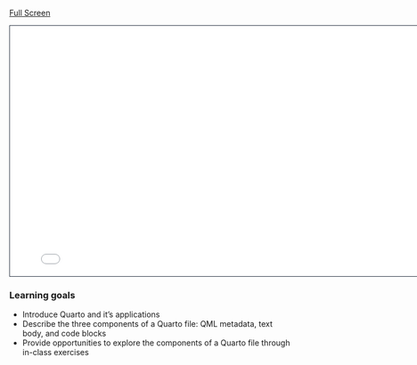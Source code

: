 
[Full Screen](slides.qmd)

```{=html}
<iframe class="slide-deck" src="slides.html" height="450" width="800" style="border: 1px solid #2e3846;"></iframe>
```

### Learning goals

- Introduce Quarto and it’s applications
- Describe the three components of a Quarto file: QML metadata, text body, and code blocks
- Provide opportunities to explore the components of a Quarto file through in-class exercises